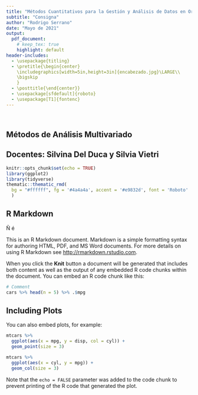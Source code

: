 ```yaml
---
title: "Métodos Cuantitativos para la Gestión y Análisis de Datos en Organizaciones"
subtitle: "Consigna"
author: "Rodrigo Serrano"
date: "Mayo de 2021"
output: 
  pdf_document:
    # keep_tex: true
    highlight: default
header-includes:
  - \usepackage{titling}
  - \pretitle{\begin{center}
    \includegraphics[width=5in,height=3in]{encabezado.jpg}\LARGE\\ 
    \bigskip
    }
  - \posttitle{\end{center}}
  - \usepackage[sfdefault]{roboto}
  - \usepackage[T1]{fontenc}
---
```


\

## Métodos de Análisis Multivariado

## Docentes: Silvina Del Duca y Silvia Vietri 

\newpage
\renewcommand{\SpecialCharTok}[1]{\textcolor[rgb]{0.81,0.36,0.00}{\textit{#1}}}
\renewcommand{\FunctionTok}[1]{\textcolor[rgb]{0.13,0.29,0.53}{#1}}

```r
knitr::opts_chunk$set(echo = TRUE)
library(ggplot2)
library(tidyverse)
thematic::thematic_rmd(
  bg = "#ffffff", fg = '#4a4a4a', accent = '#e9832d', font = 'Roboto'
  )
```

## R Markdown

Ñ é

This is an R Markdown document. Markdown is a simple formatting syntax for authoring HTML, PDF, and MS Word documents. For more details on using R Markdown see <http://rmarkdown.rstudio.com>.

When you click the **Knit** button a document will be generated that includes both content as well as the output of any embedded R code chunks within the document. You can embed an R code chunk like this:

```r
# Comment
cars %>% head(n = 5) %>% .$mpg
```

## Including Plots

You can also embed plots, for example:

```r
mtcars %>% 
  ggplot(aes(x = mpg, y = disp, col = cyl)) +
  geom_point(size = 3)

mtcars %>%
  ggplot(aes(x = cyl, y = mpg)) +
  geom_col(size = 3)
```

Note that the `echo = FALSE` parameter was added to the code chunk to prevent printing of the R code that generated the plot.
